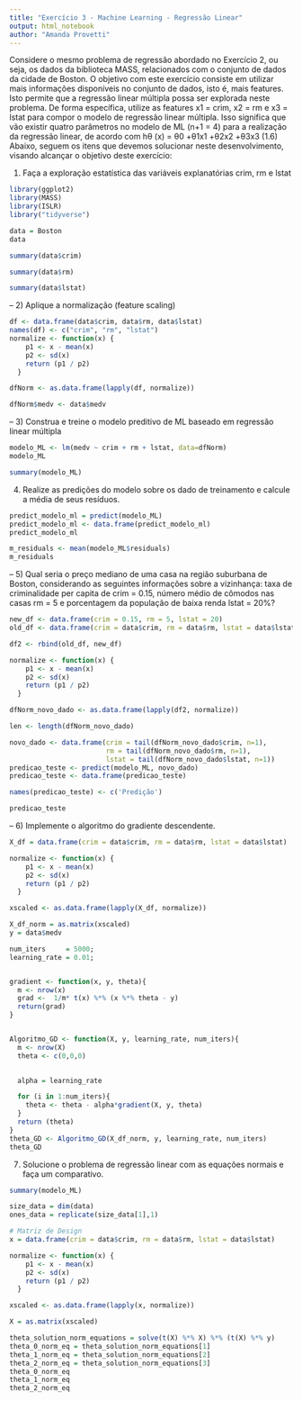 ```yaml
---
title: "Exercício 3 - Machine Learning - Regressão Linear"
output: html_notebook
author: "Amanda Provetti"
---
```


Considere o mesmo problema de regressão abordado no Exercício 2, ou seja, os dados da biblioteca MASS,
relacionados com o conjunto de dados da cidade de Boston. O objetivo com este exercício consiste em utilizar
mais informações disponíveis no conjunto de dados, isto é, mais features. Isto permite que a regressão linear
múltipla possa ser explorada neste problema.
De forma específica, utilize as features x1 = crim, x2 = rm e x3 = lstat para compor o modelo de regressão linear
múltipla. Isso significa que vão existir quatro parâmetros no modelo de ML (n+1 = 4) para a realização da
regressão linear, de acordo com
hθ (x) = θ0 +θ1x1 +θ2x2 +θ3x3 (1.6)
Abaixo, seguem os itens que devemos solucionar neste desenvolvimento, visando alcançar o objetivo deste
exercício:


1) Faça a exploração estatística das variáveis explanatórias crim, rm e lstat

```r
library(ggplot2)
library(MASS)
library(ISLR)
library("tidyverse")
```

```r
data = Boston
data
```


```r
summary(data$crim)
```

```r
summary(data$rm)
```

```r
summary(data$lstat)
```

– 2) Aplique a normalização (feature scaling)


```r

df <- data.frame(data$crim, data$rm, data$lstat)
names(df) <- c("crim", "rm", "lstat")
normalize <- function(x) {
    p1 <- x - mean(x)
    p2 <- sd(x)
    return (p1 / p2)
  }

dfNorm <- as.data.frame(lapply(df, normalize))

dfNorm$medv <- data$medv

```


– 3) Construa e treine o modelo preditivo de ML baseado em regressão linear múltipla
```r
modelo_ML <- lm(medv ~ crim + rm + lstat, data=dfNorm)
modelo_ML
```
```r
summary(modelo_ML)
```

4) Realize as predições do modelo sobre os dado de treinamento e calcule a média de seus resíduos.
```r
predict_modelo_ml = predict(modelo_ML)
predict_modelo_ml <- data.frame(predict_modelo_ml)
predict_modelo_ml
```

```r
m_residuals <- mean(modelo_ML$residuals)
m_residuals
```

– 5) Qual seria o preço mediano de uma casa na região suburbana de Boston, considerando as seguintes
informações sobre a vizinhança: taxa de criminalidade per capita de crim = 0.15, número médio de
cômodos nas casas rm = 5 e porcentagem da população de baixa renda lstat = 20%?
```r
new_df <- data.frame(crim = 0.15, rm = 5, lstat = 20)
old_df <- data.frame(crim = data$crim, rm = data$rm, lstat = data$lstat)

df2 <- rbind(old_df, new_df)

normalize <- function(x) {
    p1 <- x - mean(x)
    p2 <- sd(x)
    return (p1 / p2)
  }

dfNorm_novo_dado <- as.data.frame(lapply(df2, normalize))

len <- length(dfNorm_novo_dado)

novo_dado <- data.frame(crim = tail(dfNorm_novo_dado$crim, n=1),
                        rm = tail(dfNorm_novo_dado$rm, n=1),
                        lstat = tail(dfNorm_novo_dado$lstat, n=1))
predicao_teste <- predict(modelo_ML, novo_dado)
predicao_teste <- data.frame(predicao_teste)

names(predicao_teste) <- c('Predição')

predicao_teste
```

– 6) Implemente o algoritmo do gradiente descendente.

```r
X_df = data.frame(crim = data$crim, rm = data$rm, lstat = data$lstat)

normalize <- function(x) {
    p1 <- x - mean(x)
    p2 <- sd(x)
    return (p1 / p2)
  }

xscaled <- as.data.frame(lapply(X_df, normalize))

X_df_norm = as.matrix(xscaled) 
y = data$medv

num_iters     = 5000;
learning_rate = 0.01;


gradient <- function(x, y, theta){
  m <- nrow(x)
  grad <-  1/m* t(x) %*% (x %*% theta - y) 
  return(grad)
}


Algoritmo_GD <- function(X, y, learning_rate, num_iters){
  m <- nrow(X)
  theta <- c(0,0,0)
  

  alpha = learning_rate

  for (i in 1:num_iters){
    theta <- theta - alpha*gradient(X, y, theta)
  }
  return (theta)
}
theta_GD <- Algoritmo_GD(X_df_norm, y, learning_rate, num_iters)
theta_GD
```


7) Solucione o problema de regressão linear com as equações normais e faça um comparativo.

```r
summary(modelo_ML)
```


```r
size_data = dim(data)
ones_data = replicate(size_data[1],1)

# Matriz de Design
x = data.frame(crim = data$crim, rm = data$rm, lstat = data$lstat)

normalize <- function(x) {
    p1 <- x - mean(x)
    p2 <- sd(x)
    return (p1 / p2)
  }

xscaled <- as.data.frame(lapply(x, normalize))

X = as.matrix(xscaled)

theta_solution_norm_equations = solve(t(X) %*% X) %*% (t(X) %*% y) 
theta_0_norm_eq = theta_solution_norm_equations[1]
theta_1_norm_eq = theta_solution_norm_equations[2]
theta_2_norm_eq = theta_solution_norm_equations[3]
theta_0_norm_eq
theta_1_norm_eq
theta_2_norm_eq
```


